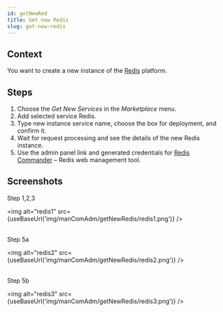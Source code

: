 ```yaml
---
id: getNewRed
title: Get new Redis
slug: get-new-redis
---
```



## Context

You want to create a new instance of the [Redis](https://redis.io/) platform. 

## Steps

1. Choose the _Get New Services_ in the _Marketplace_ menu.
2. Add selected service Redis.
3. Type new instance service name, choose the box for deployment, and confirm it.
4. Wait for request processing and see the details of the new Redis instance. 
5. Use the admin panel link and generated credentials for [Redis Commander](https://github.com/joeferner/redis-commander) – Redis web management tool.  

## Screenshots

Step 1,2,3

<img alt="redis1" src={useBaseUrl('img/manComAdm/getNewRedis/redis1.png')} />
<br/><br/>

Step 5a

<img alt="redis2" src={useBaseUrl('img/manComAdm/getNewRedis/redis2.png')} />
<br/><br/>

Step 5b

<img alt="redis3" src={useBaseUrl('img/manComAdm/getNewRedis/redis3.png')} />